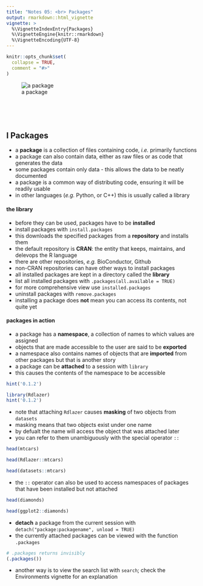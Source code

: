 ```yaml
---
title: "Notes 05: <br> Packages"
output: rmarkdown::html_vignette
vignette: >
  %\VignetteIndexEntry{Packages}
  %\VignetteEngine{knitr::rmarkdown}
  %\VignetteEncoding{UTF-8}
---
```


```r
knitr::opts_chunk$set(
  collapse = TRUE,
  comment = "#>"
)
```

![a package][kittens]


<br><br><br>


## I Packages

- a **package** is a collection of files containing code, *i.e.* primarily functions
- a package can also contain data, either as raw files or as code that generates the data
- some packages contain only data - this allows the data to be neatly documented
- a package is a common way of distributing code, ensuring it will be readily usable
- in other languages (*e.g.* Python, or C++) this is usually called a library



#### the library

- before they can be used, packages have to be **installed**
- install packages with `install.packages`
- this downloads the specified packages from a **repository** and installs them
- the default repository is **CRAN**: the entity that keeps, maintains, and delevops the R language
- there are other repositories, *e.g.* BioConductor, Github
- non-CRAN repositories can have other ways to install packages
- all installed packages are kept in a directory called the **library**
- list all installed packages with `.packages(all.available = TRUE)`
- for more comprehensive view use `installed.packages`
- uninstall packages with `remove.packages`
- installing a package does **not** mean you can access its contents, not quite yet

#### packages in action

- a package has a **namespace**, a collection of names to which values are assigned
- objects that are made accessible to the user are said to be **exported**
- a namespace also contains names of objects that are **imported** from other packages but that is another story
- a package can be **attached** to a session with `library`
- this causes the contents of the namespace to be accessible
```r
hint('0.1.2')

library(Rdlazer)
hint('0.1.2')
```

\newline

- note that attaching `Rdlazer` causes **masking** of two objects from `datasets`
- masking means that two objects exist under one name
- by defualt the name will access the object that was attached later
- you can refer to them unambiguously with the special operator `::`
```r
head(mtcars)

head(Rdlazer::mtcars)

head(datasets::mtcars)
```
- the `::` operator can also be used to access namespaces of packages that have been installed but not attached
```r
head(diamonds)

head(ggplot2::diamonds)
```

\newline

- **detach** a package from the current session with `detach("package:packagename", unload = TRUE)`
- the currently attached packages can be viewed with the function `.packages`
```r
# .packages returns invisibly
(.packages())
```
- another way is to view the search list with `search`; check the Environments vignette for an explanation

[kittens]: ..images/kittenspackage.png
